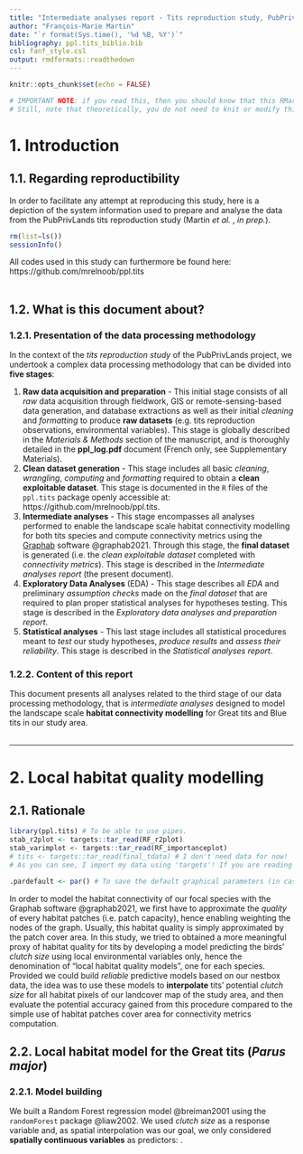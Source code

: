 ```yaml
---
title: "Intermediate analyses report - Tits reproduction study, PubPrivLands project (Martin *et al.*, *in prep.*)"
author: "François-Marie Martin"
date: "`r format(Sys.time(), '%d %B, %Y')`"
bibliography: ppl.tits_biblio.bib
csl: fanf_style.csl
output: rmdformats::readthedown
---
```


```r
knitr::opts_chunk$set(echo = FALSE)

# IMPORTANT NOTE: if you read this, then you should know that this RMarkdown report has been written as a 'target' in a {targets} pipeline (https://books.ropensci.org/targets/). If you simply want to knit this report, you need to do it using using 'targets::tar_make()' (provided that you did not altered the structure of the "ppl.tits" folder to which this report belongs), otherwise it won't work! Alternatively, you can paste this .Rmd at the root of the "ppl.tits" folder. If you want to run the code contained within the code chunks of this document WITHOUT knitting, then you need to set the working directory of this .Rmd document at the root of the "ppl.tits" folder using the global options of RStudio, 'setwd()', or 'knitr::opts_knit$set(root.dir = '~/')'. That is because R, RStudio or {knitr} do not seem to be able to find the "_targets" folder containing the targets that are called by my code chunks otherwise... By default, RMarkdown sets the working directory where the .Rmd file is stored, not at the root of the R project the report is a part of.
# Still, note that theoretically, you do not need to knit or modify this document as it is meant for reproducibility and you can simply read the .html file for that.
```

# 1. Introduction
## 1.1. Regarding reproductibility


In order to facilitate any attempt at reproducing this study, here is a depiction of the system information used to prepare and analyse the data from the PubPrivLands tits reproduction study (Martin *et al.* , *in prep.*).

```r
rm(list=ls())
sessionInfo()
```

All codes used in this study can furthermore be found here: https://github.com/mrelnoob/ppl.tits
\
\

## 1.2. What is this document about?
### 1.2.1. Presentation of the data processing methodology

In the context of the *tits reproduction study* of the PubPrivLands project, we undertook a complex data processing methodology that can be divided into **five stages**:

1. **Raw data acquisition and preparation** - This initial stage consists of all *raw* data acquisition through fieldwork, GIS or remote-sensing-based data generation, and database extractions as well as their initial *cleaning* and *formatting* to produce **raw datasets** (e.g. tits reproduction observations, environmental variables). This stage is globally described in the *Materials & Methods* section of the manuscript, and is thoroughly detailed in the **ppl_log.pdf** document (French only, see Supplementary Materials).
2. **Clean dataset generation** - This stage includes all basic *cleaning*, *wrangling*, *computing* and *formatting* required to obtain a **clean exploitable dataset**. This stage is documented in the `R` files of the `ppl.tits` package openly accessible at: https://github.com/mrelnoob/ppl.tits.
3. **Intermediate analyses** - This stage encompasses all analyses performed to enable the landscape scale habitat connectivity modelling for both tits species and compute connectivity metrics using the [Graphab](https://sourcesup.renater.fr/www/graphab/fr/home.html) software @graphab2021. Through this stage, the **final dataset** is generated (i.e. the *clean exploitable dataset* completed with *connectivity metrics*). This stage is described in the *Intermediate analyses report* (the present document).
4. **Exploratory Data Analyses** (EDA) - This stage describes all *EDA* and preliminary *assumption checks* made on the *final dataset* that are required to plan proper statistical analyses for hypotheses testing. This stage is described in the *Exploratory data analyses and preparation report*.
5. **Statistical analyses** - This last stage includes all statistical procedures meant to *test* our study hypotheses, *produce results* and *assess their reliability*. This stage is described in the *Statistical analyses report*.


### 1.2.2. Content of this report

This document presents all analyses related to the third stage of our data processing methodology, that is *intermediate analyses* designed to model the landscape scale **habitat connectivity modelling** for Great tits and Blue tits in our study area.
\
\

******

# 2. Local habitat quality modelling
## 2.1. Rationale

```r
library(ppl.tits) # To be able to use pipes.
stab_r2plot <- targets::tar_read(RF_r2plot)
stab_varimplot <- targets::tar_read(RF_importanceplot)
# tits <- targets::tar_read(final_tdata) # I don't need data for now!
# As you can see, I import my data using 'targets'! If you are reading this report and don't know what it is or how I created and stored them, you should read the README or the _devhistory.R files available at https://github.com/mrelnoob/ppl.tits. 

.pardefault <- par() # To save the default graphical parameters (in case I want to restore them).
```

In order to model the habitat connectivity of our focal species with the Graphab software @graphab2021, we first have to approximate the *quality* of every habitat patches (i.e. patch capacity), hence enabling weighting the nodes of the graph. Usually, this habitat quality is simply approximated by the patch cover area. In this study, we tried to obtained a more meaningful proxy of habitat quality for tits by developing a model predicting the birds' *clutch size* using local environmental variables only, hence the denomination of "local habitat quality models", one for each species.  
Provided we could build *reliable* predictive models based on our nestbox data, the idea was to use these models to **interpolate** tits' potential *clutch size* for all habitat pixels of our landcover map of the study area, and then evaluate the potential accuracy gained from this procedure compared to the simple use of habitat patches cover area for connectivity metrics computation. 


## 2.2. Local habitat model for the Great tits (*Parus major*)
### 2.2.1. Model building

We built a Random Forest regression model @breiman2001 using the `randomForest` package @liaw2002. We used *clutch size* as a response variable and, as spatial interpolation was our goal, we only considered **spatially continuous variables** as predictors: .


